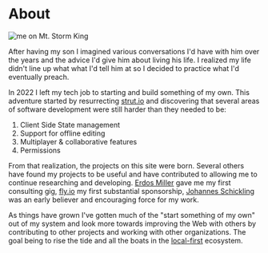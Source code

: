 # About

![me on Mt. Storm King](/me.jpeg)

After having my son I imagined various conversations I'd have with him over the years and the advice I'd give him about living his life. I realized my life didn't line up what what I'd tell him at so I decided to practice what I'd eventually preach.

In 2022 I left my tech job to starting and build something of my own. This adventure started by resurrecting [strut.io](https://strut.io) and discovering that several areas of software development were still harder than they needed to be:

1. Client Side State management
2. Support for offline editing
3. Multiplayer & collaborative features
4. Permissions

From that realization, the projects on this site were born. Several others have found my projects to be useful and have contributed to allowing me to continue researching and developing. [Erdos Miller](https://www.erdosmiller.com/) gave me my first consulting gig, [fly.io](https://fly.io/) my first substantial sponsorship, [Johannes Schickling](https://twitter.com/schickling) was an early believer and encouraging force for my work.

As things have grown I've gotten much of the "start something of my own" out of my system and look more towards improving the Web with others by contributing to other projects and working with other organizations. The goal being to rise the tide and all the boats in the [local-first](https://localfirstweb.dev/) ecosystem.
